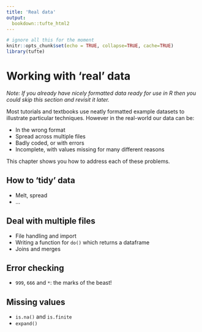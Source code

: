 ```yaml
---
title: 'Real data'
output:
  bookdown::tufte_html2
---
```


```r
# ignore all this for the moment
knitr::opts_chunk$set(echo = TRUE, collapse=TRUE, cache=TRUE)
library(tufte)
```



# Working with 'real' data



*Note: If you already have nicely formatted data ready for use in R then you could skip this section and revisit it later.*

Most tutorials and textbooks use neatly formatted example datasets to illustrate particular techniques. However in the real-world our data can be:

- In the wrong format
- Spread across multiple files
- Badly coded, or with errors
- Incomplete, with values missing for many different reasons


This chapter shows you how to address each of these problems.



##  How to 'tidy' data

- Melt, spread
- ...



## Deal with multiple files

- File handling and import
- Writing a function for `do()` which returns a dataframe
- Joins and merges



##  Error checking

- `999`, `666` and `*`: the marks of the beast!



## Missing values

- `is.na()` and `is.finite`
- `expand()`



